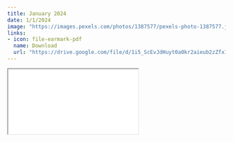 ```yaml
---
title: January 2024
date: 1/1/2024
image: "https://images.pexels.com/photos/1387577/pexels-photo-1387577.jpeg?auto=compress&cs=tinysrgb&w=1260&h=750&dpr=2"
links:
- icon: file-earmark-pdf
  name: Download
  url: "https://drive.google.com/file/d/1i5_ScEvJdHuyt0a0kr2aieub2zZfx1ip/view?usp=sharing"
---
```



```{=html}
<iframe class="news ar4x3" src="jan_2024.pdf" title="December Newsletter"></iframe>
```
